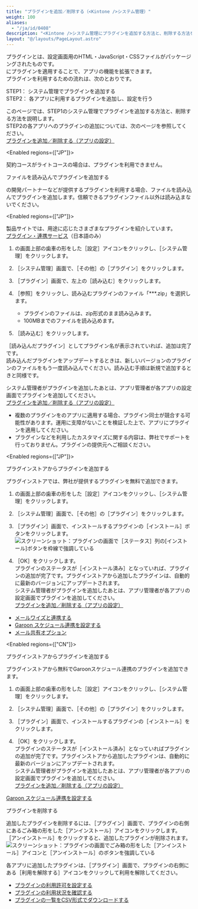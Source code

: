 ```yaml
---
title: "プラグインを追加／削除する（<Kintone />システム管理）"
weight: 100
aliases:
  - "/ja/id/0408"
description: "<Kintone />システム管理にプラグインを追加する方法と、削除する方法を説明しています。"
layout: "@/layouts/PageLayout.astro"
---
```




プラグインとは、設定画面用のHTML・JavaScript・CSSファイルがパッケージングされたものです。  
<Kintone />にプラグインを適用することで、アプリの機能を拡張できます。  
プラグインを利用するための流れは、次のとおりです。  

STEP1： <Kintone />システム管理でプラグインを追加する  
STEP2： 各アプリに利用するプラグインを追加し、設定を行う  

このページでは、STEP1の<Kintone />システム管理でプラグインを追加する方法と、削除する方法を説明します。  
STEP2の各アプリへのプラグインの追加については、次のページを参照してください。  
[プラグインを追加／削除する（アプリの設定）](/k/ja/id/040566.html)

<Enabled regions={["JP"]}>
<Note>

契約コースがライトコースの場合は、プラグインを利用できません。
</Note>

</Enabled>

<Heading id="add_plugin_plugin_10">ファイルを読み込んでプラグインを追加する</Heading>

<Kintone />の開発パートナーなどが提供するプラグインを利用する場合、ファイルを読み込んでプラグインを追加します。信頼できるプラグインファイル以外は読み込まないでください。

<Enabled regions={["JP"]}>
<Hint>

製品サイトでは、用途に応じたさまざまなプラグインを紹介しています。  
[プラグイン・連携サービス](https://kintone-sol.cybozu.co.jp/integrate/)（日本語のみ）
</Hint>

</Enabled>

1. <Kintone />の画面上部の歯車の形をした<Wovn>［設定］</Wovn>アイコンをクリックし、<Wovn>［<Kintone />システム管理］</Wovn>をクリックします。

1. <Wovn>［<Kintone />システム管理］</Wovn>画面で、<Wovn>［その他］</Wovn>の<Wovn>［プラグイン］</Wovn>をクリックします。  

1. <Wovn>［プラグイン］</Wovn>画面で、左上の<Wovn>［読み込む］</Wovn>をクリックします。

1. <Wovn>［参照］</Wovn>をクリックし、読み込むプラグインのファイル「\*\*\*.zip」を選択します。  
   * プラグインのファイルは、zip形式のまま読み込みます。  
   * 100MBまでのファイルを読み込めます。

1. <Wovn>［読み込む］</Wovn>をクリックします。

<Wovn>［読み込んだプラグイン］</Wovn>としてプラグイン名が表示されていれば、追加は完了です。  
読み込んだプラグインをアップデートするときは、新しいバージョンのプラグインのファイルをもう一度読み込んでください。読み込む手順は新規で追加するときと同様です。

<Kintone />システム管理者がプラグインを追加したあとは、アプリ管理者が各アプリの設定画面でプラグインを追加してください。  
[プラグインを追加／削除する（アプリの設定）](/k/ja/id/040566.html)  

<Warning>

* 複数のプラグインを<Kintone />のアプリに適用する場合、プラグイン同士が競合する可能性があります。運用に支障がないことを検証した上で、アプリにプラグインを適用してください。
* プラグインなどを利用したカスタマイズに関する内容は、弊社でサポートを行っておりません。プラグインの提供元へご相談ください。

</Warning>

<Enabled regions={["JP"]}>

<Heading id="add_plugin_plugin_20">プラグインストアからプラグインを追加する</Heading>

プラグインストアでは、弊社が提供するプラグインを無料で追加できます。

1. <Kintone />の画面上部の歯車の形をした<Wovn>［設定］</Wovn>アイコンをクリックし、<Wovn>［<Kintone />システム管理］</Wovn>をクリックします。

1. <Wovn>［<Kintone />システム管理］</Wovn>画面で、<Wovn>［その他］</Wovn>の<Wovn>［プラグイン］</Wovn>をクリックします。

1. <Wovn>［プラグイン］</Wovn>画面で、インストールするプラグインの<Wovn>［インストール］</Wovn>ボタンをクリックします。  
   <Img src="/k/kintone/img-ja/plugin_sys_01.png" alt="スクリーンショット：プラグインの画面で［ステータス］列の[インストール]ボタンを枠線で強調している" />

1. <Wovn>［OK］</Wovn>をクリックします。  
プラグインのステータスが<Wovn>［インストール済み］</Wovn>となっていれば、プラグインの追加が完了です。プラグインストアから追加したプラグインは、自動的に最新のバージョンにアップデートされます。  
<Kintone />システム管理者がプラグインを追加したあとは、アプリ管理者が各アプリの設定画面でプラグインを追加してください。  
[プラグインを追加／削除する（アプリの設定）](/k/ja/id/040566.html)

<Reference>

* [メールワイズと連携する](/k/ja/id/0407.html)
* [Garoon スケジュール連携を設定する](/k/ja/id/0406.html)
* [メール共有オプション](/k/ja/id/040900.html)

</Reference>

</Enabled>

<Enabled regions={["CN"]}>

<Heading id="add_plugin_plugin_20">プラグインストアからプラグインを追加する</Heading>

プラグインストアから無料でGaroonスケジュール連携のプラグインを追加できます。

1. <Kintone />の画面上部の歯車の形をした<Wovn>［設定］</Wovn>アイコンをクリックし、<Wovn>［<Kintone />システム管理］</Wovn>をクリックします。

1. <Wovn>［<Kintone />システム管理］</Wovn>画面で、<Wovn>［その他］</Wovn>の<Wovn>［プラグイン］</Wovn>をクリックします。

1. <Wovn>［プラグイン］</Wovn>画面で、インストールするプラグインの<Wovn>［インストール］</Wovn>をクリックします。

1. <Wovn>［OK］</Wovn>をクリックします。  
プラグインのステータスが<Wovn>［インストール済み］</Wovn>となっていればプラグインの追加が完了です。プラグインストアから追加したプラグインは、自動的に最新のバージョンにアップデートされます。  
<Kintone />システム管理者がプラグインを追加したあとは、アプリ管理者が各アプリの設定画面でプラグインを追加してください。  
[プラグインを追加／削除する（アプリの設定）](/k/ja/id/040566.html)  

<Reference>

[Garoon スケジュール連携を設定する](/k/ja/id/0406.html)

</Reference>

</Enabled>

<Heading id="add_plugin_plugin_30">プラグインを削除する</Heading>

追加したプラグインを削除するには、<Wovn>［プラグイン］</Wovn>画面で、プラグインの右側にあるごみ箱の形をした<Wovn>［アンインストール］</Wovn>アイコンをクリックします。  
<Wovn>［アンインストール］</Wovn>をクリックすると、追加したプラグインが削除されます。  
<Img src="/k/kintone/img-ja/plugin_sys_02.png" alt="スクリーンショット：プラグインの画面でごみ箱の形をした［アンインストール］アイコンと［アンインストール］のボタンを強調している" />

各アプリに追加したプラグインは、<Wovn>［プラグイン］</Wovn>画面で、プラグインの右側にある<Wovn>［利用を解除する］</Wovn>アイコンをクリックして利用を解除してください。

<Reference>

* [プラグインの利用許可を設定する](/k/ja/id/040832.html)
* [プラグインの利用状況を確認する](/k/ja/id/0405.html)
* [プラグインの一覧をCSV形式でダウンロードする](/k/ja/id/0409.html)

</Reference>
